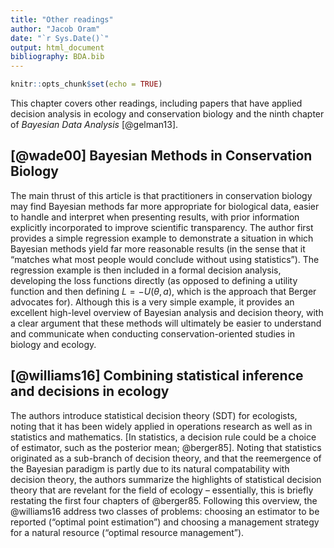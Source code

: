```yaml
---
title: "Other readings"
author: "Jacob Oram"
date: "`r Sys.Date()`"
output: html_document
bibliography: BDA.bib
---
```


```r
knitr::opts_chunk$set(echo = TRUE)
```

This chapter covers other readings, including papers that have applied decision analysis in ecology and conservation biology and the ninth chapter of *Bayesian Data Analysis* [@gelman13]. 

## [@wade00] Bayesian Methods in Conservation Biology 

The main thrust of this article is that practitioners in conservation biology may find Bayesian methods far more appropriate for biological data, easier to handle and interpret when presenting results, with prior information explicitly incorporated to improve scientific transparency. 
The author first provides a simple regression example to demonstrate a situation in which Bayesian methods yield far more reasonable results (in the sense that it "matches what most people would conclude without using statistics"). 
The regression example is then included in a formal decision analysis, developing the loss functions directly (as opposed to defining a utility function and then defining $L = -U(\theta, a)$, which is the approach that Berger advocates for). 
Although this is a very simple example, it provides an excellent high-level overview of Bayesian analysis and decision theory, with a clear argument that these methods will ultimately be easier to understand and communicate when conducting conservation-oriented studies in biology and ecology. 

## [@williams16] Combining statistical inference and decisions in ecology 

The authors introduce statistical decision theory (SDT) for ecologists, noting that it has been widely applied in operations research as well as in statistics and mathematics. [In statistics, a decision rule could be a choice of estimator, such as the posterior mean; @berger85]. 
Noting that statistics originated as a sub-branch of decision theory, and that the reemergence of the Bayesian paradigm is partly due to its natural compatability with decision theory, the authors summarize the highlights of statistical decision theory that are revelant for the field of ecology -- essentially, this is briefly restating the first four chapters of @berger85. 
Following this overview, the @williams16 address two classes of problems: choosing an estimator to be reported ("optimal point estimation") and choosing a management strategy for a natural resource ("optimal resource management"). 

